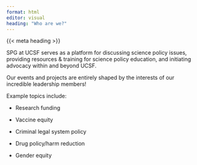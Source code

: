```yaml
---
format: html
editor: visual
heading: "Who are we?"
---
```

{{< meta heading >}}

SPG at UCSF serves as a platform for discussing science policy issues, providing resources & training for science policy education, and initiating advocacy within and beyond UCSF.

Our events and projects are entirely shaped by the interests of our incredible leadership members!

Example topics include:

-   Research funding

-   Vaccine equity

-   Criminal legal system policy

-   Drug policy/harm reduction

-   Gender equity
